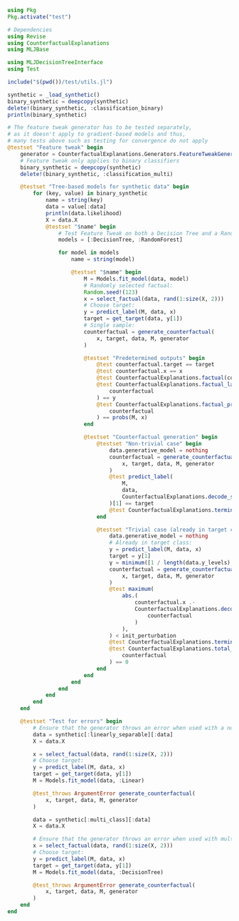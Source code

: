 ```julia
using Pkg
Pkg.activate("test")

# Dependencies
using Revise
using CounterfactualExplanations
using MLJBase
```

```julia
using MLJDecisionTreeInterface
using Test

include("$(pwd())/test/utils.jl")

synthetic = _load_synthetic()
binary_synthetic = deepcopy(synthetic)
delete!(binary_synthetic, :classification_binary)
println(binary_synthetic)
```

```julia
# The feature tweak generator has to be tested separately,
# as it doesn't apply to gradient-based models and thus,
# many tests above such as testing for convergence do not apply
@testset "Feature tweak" begin
    generator = CounterfactualExplanations.Generators.FeatureTweakGenerator()
    # Feature tweak only applies to binary classifiers
    binary_synthetic = deepcopy(synthetic)
    delete!(binary_synthetic, :classification_multi)

    @testset "Tree-based models for synthetic data" begin
        for (key, value) in binary_synthetic
            name = string(key)
            data = value[:data]
            println(data.likelihood)
            X = data.X
            @testset "$name" begin
                # Test Feature Tweak on both a Decision Tree and a Random Forest
                models = [:DecisionTree, :RandomForest]

                for model in models
                    name = string(model)

                    @testset "$name" begin
                        M = Models.fit_model(data, model)
                        # Randomly selected factual:
                        Random.seed!(123)
                        x = select_factual(data, rand(1:size(X, 2)))
                        # Choose target:
                        y = predict_label(M, data, x)
                        target = get_target(data, y[1])
                        # Single sample:
                        counterfactual = generate_counterfactual(
                            x, target, data, M, generator
                        )

                        @testset "Predetermined outputs" begin
                            @test counterfactual.target == target
                            @test counterfactual.x == x
                            @test CounterfactualExplanations.factual(counterfactual) == x
                            @test CounterfactualExplanations.factual_label(
                                counterfactual
                            ) == y
                            @test CounterfactualExplanations.factual_probability(
                                counterfactual
                            ) == probs(M, x)
                        end

                        @testset "Counterfactual generation" begin
                            @testset "Non-trivial case" begin
                                data.generative_model = nothing
                                counterfactual = generate_counterfactual(
                                    x, target, data, M, generator
                                )
                                @test predict_label(
                                    M,
                                    data,
                                    CounterfactualExplanations.decode_state(counterfactual),
                                )[1] == target
                                @test CounterfactualExplanations.terminated(counterfactual)
                            end

                            @testset "Trivial case (already in target class)" begin
                                data.generative_model = nothing
                                # Already in target class:
                                y = predict_label(M, data, x)
                                target = y[1]
                                γ = minimum([1 / length(data.y_levels), 0.5])
                                counterfactual = generate_counterfactual(
                                    x, target, data, M, generator
                                )
                                @test maximum(
                                    abs.(
                                        counterfactual.x .-
                                        CounterfactualExplanations.decode_state(
                                            counterfactual
                                        )
                                    ),
                                ) < init_perturbation
                                @test CounterfactualExplanations.terminated(counterfactual)
                                @test CounterfactualExplanations.total_steps(
                                    counterfactual
                                ) == 0
                            end
                        end
                    end
                end
            end
        end
    end

    @testset "Test for errors" begin
        # Ensure that the generator throws an error when used with a non-tree-based model
        data = synthetic[:linearly_separable][:data]
        X = data.X

        x = select_factual(data, rand(1:size(X, 2)))
        # Choose target:
        y = predict_label(M, data, x)
        target = get_target(data, y[1])
        M = Models.fit_model(data, :Linear)

        @test_throws ArgumentError generate_counterfactual(
            x, target, data, M, generator
        )

        data = synthetic[:multi_class][:data]
        X = data.X

        # Ensure that the generator throws an error when used with multi-class data
        x = select_factual(data, rand(1:size(X, 2)))
        # Choose target:
        y = predict_label(M, data, x)
        target = get_target(data, y[1])
        M = Models.fit_model(data, :DecisionTree)

        @test_throws ArgumentError generate_counterfactual(
            x, target, data, M, generator
        )
    end
end
```